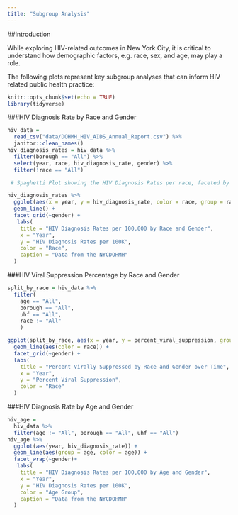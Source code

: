 ```yaml
---
title: "Subgroup Analysis"
---
```

##Introduction

While exploring HIV-related outcomes in New York City, it is critical to understand how demographic factors, e.g. race, sex, and age, may play a role.

The following plots represent key subgroup analyses that can inform HIV related public health practice:


```r
knitr::opts_chunk$set(echo = TRUE)
library(tidyverse)
```

###HIV Diagnosis Rate by Race and Gender

```r
hiv_data = 
  read_csv("data/DOHMH_HIV_AIDS_Annual_Report.csv") %>% 
  janitor::clean_names()
hiv_diagnosis_rates = hiv_data %>%
  filter(borough == "All") %>%
  select(year, race, hiv_diagnosis_rate, gender) %>%
  filter(!race == "All")

 # Spaghetti Plot showing the HIV Diagnosis Rates per race, faceted by gender.

hiv_diagnosis_rates %>%
  ggplot(aes(x = year, y = hiv_diagnosis_rate, color = race, group = race)) +
  geom_line() +
  facet_grid(~gender) +
   labs(
    title = "HIV Diagnosis Rates per 100,000 by Race and Gender",
    x = "Year",
    y = "HIV Diagnosis Rates per 100K",
    color = "Race",
    caption = "Data from the NYCDOHMH"
  )

```

###HIV Viral Suppression Percentage by Race and Gender

```r
split_by_race = hiv_data %>% 
  filter(
    age == "All",
    borough == "All",
    uhf == "All",
    race != "All"
    ) 

ggplot(split_by_race, aes(x = year, y = percent_viral_suppression, group = race)) +   
  geom_line(aes(color = race)) +
  facet_grid(~gender) +
  labs(
    title = "Percent Virally Suppressed by Race and Gender over Time",
    x = "Year",
    y = "Percent Viral Suppression",
    color = "Race"
  )

```

###HIV Diagnosis Rate by Age and Gender

```r

hiv_age =
  hiv_data %>%
  filter(age != "All", borough == "All", uhf == "All")
hiv_age %>% 
  ggplot(aes(year, hiv_diagnosis_rate)) +
  geom_line(aes(group = age, color = age)) + 
  facet_wrap(~gender)+
   labs(
    title = "HIV Diagnosis Rates per 100,000 by Age and Gender",
    x = "Year",
    y = "HIV Diagnosis Rates per 100K",
    color = "Age Group",
    caption = "Data from the NYCDOHMH"
  )

```